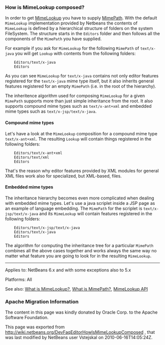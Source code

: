 <!--

    Licensed to the Apache Software Foundation (ASF) under one
    or more contributor license agreements.  See the NOTICE file
    distributed with this work for additional information
    regarding copyright ownership.  The ASF licenses this file
    to you under the Apache License, Version 2.0 (the
    "License"); you may not use this file except in compliance
    with the License.  You may obtain a copy of the License at

      http://www.apache.org/licenses/LICENSE-2.0

    Unless required by applicable law or agreed to in writing,
    software distributed under the License is distributed on an
    "AS IS" BASIS, WITHOUT WARRANTIES OR CONDITIONS OF ANY
    KIND, either express or implied.  See the License for the
    specific language governing permissions and limitations
    under the License.

-->

===How is MimeLookup composed?===

In order to get [[DevFaqEditorWhatIsMimeLookup| MimeLookup]] you have to supply
[[DevFaqEditorWhatIsMimePath| MimePath]]. With the default <tt>MimeLookup</tt>
implementation provided by Netbeans the contents of <tt>MimeLookup</tt> is defined by
a hierarchical structure of folders on the system FileSystem. The structure
starts in the <tt>Editors</tt> folder and then follows all the components of the <tt>MimePath</tt> you
have supplied.

For example if you ask for <tt>MimeLookup</tt> for the following <tt>MimePath</tt> of
<tt>text/x-java</tt> you will get <tt>Lookup</tt> with contents from the following
folders:

<pre>
    Editors/text/x-java
    Editors
</pre>

As you can see <tt>MimeLookup</tt> for <tt>text/x-java</tt> contains not only editor
features registered for the <tt>text/x-java</tt> mime type itself, but it also
inherits general features registered for an empty <tt>MimePath</tt> (i.e. in the
root of the hierarchy).

The inheritence algorithm used for composing <tt>MimeLookup</tt> for a given
<tt>MimePath</tt> supports more than just simple inheritance from the root. It also
supports compound mime types such as <tt>text/x-ant+xml</tt> and embedded mime types
such as <tt>text/x-jsp/text/x-java</tt>.

====Compound mime types====

Let's have a look at the <tt>MimeLookup</tt> composition for a compound mime type
<tt>text/x-ant+xml</tt>. The resulting <tt>Lookup</tt> will contain things registered in
the following folders:

<pre>
    Editors/text/x-ant+xml
    Editors/text/xml
    Editors
</pre>

That's the reason why editor features provided by XML modules for general
XML files work also for specialized, but XML-based, files.

====Embedded mime types====

The inheritance hierarchy becomes even more complicated when dealing with embedded mime
types. Let's use a java scriplet inside a JSP page as an example of language embedding.
The <tt>MimePath</tt> for the scriplet is <tt>text/x-jsp/text/x-java</tt> and its <tt>MimeLookup</tt> will
contain features registered in the following folders:

<pre>
    Editors/text/x-jsp/text/x-java
    Editors/text/x-java
    Editors
</pre>

The algorithm for computing the inheritance tree for a particular <tt>MimePath</tt>
combines all the above cases together and works always the same way no matter what
feature you are going to look for in the resulting <tt>MimeLookup</tt>.

--------

Applies to: NetBeans 6.x and with some exceptions also to 5.x

Platforms: All

See also:
[[DevFaqEditorWhatIsMimeLookup| What is MimeLookup?]],
[[DevFaqEditorWhatIsMimePath| What is MimePath?]],
[http://www.netbeans.org/download/dev/javadoc/org-netbeans-modules-editor-mimelookup/index.html MimeLookup API]

===Apache Migration Information===

The content in this page was kindly donated by Oracle Corp. to the
Apache Software Foundation.

This page was exported from http://wiki.netbeans.org/DevFaqEditorHowIsMimeLookupComposed , 
that was last modified by NetBeans user Vstejskal 
on 2010-06-16T14:05:24Z.

